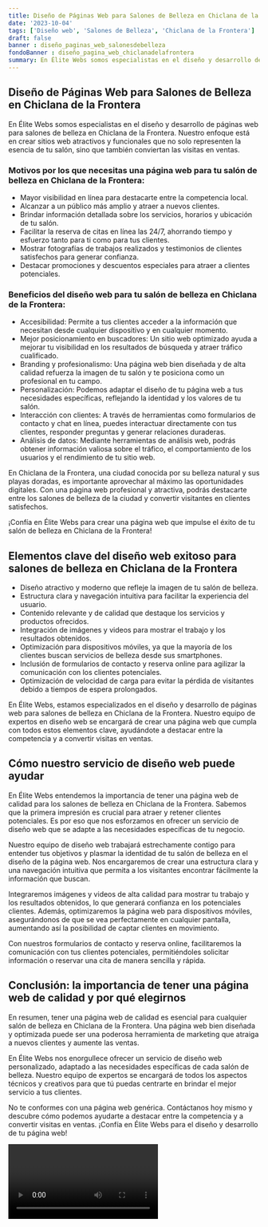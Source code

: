 ```yaml
---
title: Diseño de Páginas Web para Salones de Belleza en Chiclana de la Frontera
date: '2023-10-04'
tags: ['Diseño web', 'Salones de Belleza', 'Chiclana de la Frontera']
draft: false
banner : diseño_paginas_web_salonesdebelleza
fondoBanner : diseño_pagina_web_chiclanadelafrontera
summary: En Élite Webs somos especialistas en el diseño y desarrollo de páginas web para salones de belleza en Chiclana de la Frontera. Nuestro enfoque está en crear sitios web atractivos y funcionales que no solo representen la esencia de tu salón, sino que también conviertan las visitas en ventas.
---
```


## Diseño de Páginas Web para Salones de Belleza en Chiclana de la Frontera

En Élite Webs somos especialistas en el diseño y desarrollo de páginas web para salones de belleza en Chiclana de la Frontera. Nuestro enfoque está en crear sitios web atractivos y funcionales que no solo representen la esencia de tu salón, sino que también conviertan las visitas en ventas.

### Motivos por los que necesitas una página web para tu salón de belleza en Chiclana de la Frontera:

- Mayor visibilidad en línea para destacarte entre la competencia local.
- Alcanzar a un público más amplio y atraer a nuevos clientes.
- Brindar información detallada sobre los servicios, horarios y ubicación de tu salón.
- Facilitar la reserva de citas en línea las 24/7, ahorrando tiempo y esfuerzo tanto para ti como para tus clientes.
- Mostrar fotografías de trabajos realizados y testimonios de clientes satisfechos para generar confianza.
- Destacar promociones y descuentos especiales para atraer a clientes potenciales.

### Beneficios del diseño web para tu salón de belleza en Chiclana de la Frontera:

- Accesibilidad: Permite a tus clientes acceder a la información que necesitan desde cualquier dispositivo y en cualquier momento.
- Mejor posicionamiento en buscadores: Un sitio web optimizado ayuda a mejorar tu visibilidad en los resultados de búsqueda y atraer tráfico cualificado.
- Branding y profesionalismo: Una página web bien diseñada y de alta calidad refuerza la imagen de tu salón y te posiciona como un profesional en tu campo.
- Personalización: Podemos adaptar el diseño de tu página web a tus necesidades específicas, reflejando la identidad y los valores de tu salón.
- Interacción con clientes: A través de herramientas como formularios de contacto y chat en línea, puedes interactuar directamente con tus clientes, responder preguntas y generar relaciones duraderas.
- Análisis de datos: Mediante herramientas de análisis web, podrás obtener información valiosa sobre el tráfico, el comportamiento de los usuarios y el rendimiento de tu sitio web.

En Chiclana de la Frontera, una ciudad conocida por su belleza natural y sus playas doradas, es importante aprovechar al máximo las oportunidades digitales. Con una página web profesional y atractiva, podrás destacarte entre los salones de belleza de la ciudad y convertir visitantes en clientes satisfechos.

¡Confía en Élite Webs para crear una página web que impulse el éxito de tu salón de belleza en Chiclana de la Frontera!

<GifSeo />

<Cta />

## Elementos clave del diseño web exitoso para salones de belleza en Chiclana de la Frontera

- Diseño atractivo y moderno que refleje la imagen de tu salón de belleza.
- Estructura clara y navegación intuitiva para facilitar la experiencia del usuario.
- Contenido relevante y de calidad que destaque los servicios y productos ofrecidos.
- Integración de imágenes y videos para mostrar el trabajo y los resultados obtenidos.
- Optimización para dispositivos móviles, ya que la mayoría de los clientes buscan servicios de belleza desde sus smartphones.
- Inclusión de formularios de contacto y reserva online para agilizar la comunicación con los clientes potenciales.
- Optimización de velocidad de carga para evitar la pérdida de visitantes debido a tiempos de espera prolongados.

En Élite Webs, estamos especializados en el diseño y desarrollo de páginas web para salones de belleza en Chiclana de la Frontera. Nuestro equipo de expertos en diseño web se encargará de crear una página web que cumpla con todos estos elementos clave, ayudándote a destacar entre la competencia y a convertir visitas en ventas.

## Cómo nuestro servicio de diseño web puede ayudar

En Élite Webs entendemos la importancia de tener una página web de calidad para los salones de belleza en Chiclana de la Frontera. Sabemos que la primera impresión es crucial para atraer y retener clientes potenciales. Es por eso que nos esforzamos en ofrecer un servicio de diseño web que se adapte a las necesidades específicas de tu negocio.

Nuestro equipo de diseño web trabajará estrechamente contigo para entender tus objetivos y plasmar la identidad de tu salón de belleza en el diseño de la página web. Nos encargaremos de crear una estructura clara y una navegación intuitiva que permita a los visitantes encontrar fácilmente la información que buscan.

Integraremos imágenes y videos de alta calidad para mostrar tu trabajo y los resultados obtenidos, lo que generará confianza en los potenciales clientes. Además, optimizaremos la página web para dispositivos móviles, asegurándonos de que se vea perfectamente en cualquier pantalla, aumentando así la posibilidad de captar clientes en movimiento.

Con nuestros formularios de contacto y reserva online, facilitaremos la comunicación con tus clientes potenciales, permitiéndoles solicitar información o reservar una cita de manera sencilla y rápida.

## Conclusión: la importancia de tener una página web de calidad y por qué elegirnos

En resumen, tener una página web de calidad es esencial para cualquier salón de belleza en Chiclana de la Frontera. Una página web bien diseñada y optimizada puede ser una poderosa herramienta de marketing que atraiga a nuevos clientes y aumente las ventas.

En Élite Webs nos enorgullece ofrecer un servicio de diseño web personalizado, adaptado a las necesidades específicas de cada salón de belleza. Nuestro equipo de expertos se encargará de todos los aspectos técnicos y creativos para que tú puedas centrarte en brindar el mejor servicio a tus clientes.

No te conformes con una página web genérica. Contáctanos hoy mismo y descubre cómo podemos ayudarte a destacar entre la competencia y a convertir visitas en ventas. ¡Confía en Élite Webs para el diseño y desarrollo de tu página web!

<Video />

<CtaBot job='Salones de Belleza' city='Chiclana de la Frontera'/>

<Gmaps query='Chiclana de la Frontera+españa+maps' />